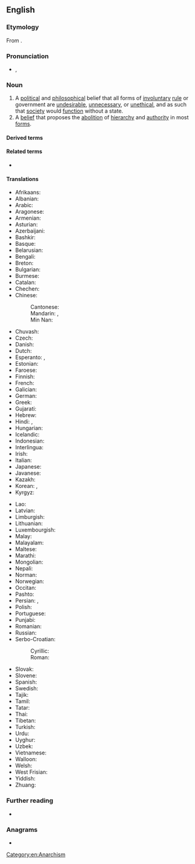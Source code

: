 ==English==
{{wikipedia}}
{{commons|Category:Anarchism}}
{{wikisource|Portal:Anarchism}}

===Etymology===
From {{suffix|en|anarchy|ism}}.

===Pronunciation===
* {{a|GenAm}} {{enPR|ʹănər'kĭzəm}}, {{IPA|en|/ˈænəɹˌkɪzəm/}}

===Noun===
{{en-noun|-|s}}

# A [[political]] and [[philosophical]] belief that all forms of [[involuntary]] [[rule]] or government are [[undesirable]], [[unnecessary]], or [[unethical]], and as such that [[society]] would [[function]] without a state.
# A [[belief]] that proposes the [[abolition]] of [[hierarchy]] and [[authority]] in most [[form]]s.

====Derived terms====
{{der2|en
|anarchist
|anarcho-
|anti-anarchism}}
{{der4|en|title=Names of anarchist schools containing the word "anarchism"
|capitalist anarchism|communist anarchism|crypto-anarchism|left-wing anarchism|naturist anarchism|private property anarchism
|black anarchism
|collectivist anarchism
|egoist anarchism
|existentialist anarchism
|green anarchism
|individualist anarchism
|insurrectionary anarchism
|left anarchism
|right anarchism
|national-anarchism
|philosophical anarchism
|post-anarchism
|postcolonial anarchism
|queer anarchism
|social anarchism
|synthesis anarchism
|veganarchism
|anarchism without adjectives
}}

====Related terms====
* {{l|en|anarchy}}

====Translations====
{{trans-top|belief that proposes the absence and abolition of government in all forms}}
* Afrikaans: {{t|af|anargisme}}
* Albanian: {{t+|sq|anarkizëm|m}}
* Arabic: {{t|ar|فَوْضَوِيَّة|f}}
* Aragonese: {{t|an|anarquismo|m}}
* Armenian: {{t+|hy|անարխիզմ}}
* Asturian: {{t|ast|anarquismu|m}}
* Azerbaijani: {{t|az|anarxizm}}
* Bashkir: {{t|ba|анархизм}}
* Basque: {{t+|eu|anarkismo}}
* Belarusian: {{t|be|анархізм|m}}
* Bengali: {{t|bn|নৈরাজ্যবাদ}}
* Breton: {{t|br|anveliouriezh}}
* Bulgarian: {{t+|bg|анархизъм|m}}
* Burmese: {{t|my|မင်းမဲ့ဝါဒီ}}
* Catalan: {{t+|ca|anarquisme|m}}
* Chechen: {{t|ce|анархизм}}
* Chinese:
*: Cantonese: {{t|yue|無政府主義|tr=mou4 zing3 fu2 zyu2 ji6}}
*: Mandarin: {{t+|cmn|無政府主義}}, {{t+|cmn|无政府主义|tr=wúzhèngfǔzhǔyì}}
*: Min Nan: {{t|nan|tr=hui-thóng-tī-chú-gī}}
* Chuvash: {{t|cv|анархизм}}
* Czech: {{t+|cs|anarchismus|m}}
* Danish: {{t|da|anarkisme|c}}
* Dutch: {{t+|nl|anarchisme|?}}
* Esperanto: {{t+|eo|anarĥiismo}}, {{t+|eo|anarkiismo}}
* Estonian: {{t+|et|anarhism}}
* Faroese: {{t|fo|anarkisma|f}}
* Finnish: {{t+|fi|anarkismi}}
* French: {{t+|fr|anarchisme|m}}
* Galician: {{t+|gl|anarquismo|m}}
* German: {{t+|de|Anarchismus|m}}
* Greek: {{t+|el|αναρχισμός|m}}
* Gujarati: {{t|gu|અશાસન}}
* Hebrew: {{t+|he|אנרכיזם|m|tr=anarkhizm}}
* Hindi: {{t+|hi|अराजकता|?}}, {{t|hi|अराजकतावाद}}
* Hungarian: {{t+|hu|anarchizmus}}
* Icelandic: {{t|is|stjórnleysisstefna|f}}
* Indonesian: {{t+|id|anarkisme}}
* Interlingua: {{t|ia|anarchismo}}
* Irish: {{t|ga|ainrialachas|m}}
* Italian: {{t+|it|anarchismo|m}}
* Japanese: {{t+|ja|無政府主義|tr=むせいふしゅぎ, museifu shugi}}
* Javanese: {{t|jv|anarkisme}}
* Kazakh: {{t|kk|анархизм}}
* Korean: {{t+|ko|아나키즘}}, {{t|ko|무정부주의}}
* Kyrgyz: {{t+|ky|анархизм}}
{{trans-mid}}
* Lao: {{t|lo|ອະນາທິປະໄຕ}}
* Latvian: {{t|lv|anarhisms|?}}
* Limburgish: {{t|li|anarchisme}}
* Lithuanian: {{t+|lt|anarchizmas|?}}
* Luxembourgish: {{t|lb|Anarchismus|m}}
* Malay: {{t|ms|anarkisme}}
* Malayalam: {{t|ml|അരാജകത്വവാദം}}
* Maltese: {{t|mt|anarkiżmu}}
* Marathi: {{t|mr|अराजकता}}
* Mongolian: {{t+|mn|анархизм}}
* Nepali: {{t|ne|अराजकतावाद}}
* Norman: {{t|nrf|anarchisme|m}}
* Norwegian: {{t|no|anarkisme|?}}
* Occitan: {{t+|oc|anarquisme|m}}
* Pashto: {{t+|ps|انارشيزم}}
* Persian: {{t|fa|دولت‌زدائی}}, {{t+|fa|آنارشیسم}}
* Polish: {{t+|pl|anarchizm|m}}
* Portuguese: {{t+|pt|anarquismo|m}}
* Punjabi: {{t+|pa|ਅਰਾਜਕਤਾਵਾਦ}}
* Romanian: {{t+|ro|anarhism|n}}
* Russian: {{t+|ru|анархи́зм|m}}
* Serbo-Croatian:
*: Cyrillic: {{t|sh|анархѝзам|m}}
*: Roman: {{t+|sh|anarhìzam|m}}
* Slovak: {{t|sk|anarchizmus|m}}
* Slovene: {{t+|sl|anarhizem|m}}
* Spanish: {{t+|es|anarquismo|m}}
* Swedish: {{t+|sv|anarkism|c}}
* Tajik: {{t|tg|беҳокимиятӣ}}
* Tamil: {{t+|ta|அரசின்மை}}
* Tatar: {{t|tt|анархизм}}
* Thai: {{t|th|ลัทธิอนาธิปไตย|tr=láttí ànaatíp-bpàdtai}}
* Tibetan: {{t|bo|གཞུང་མེད་ལམ་སྲོལ}}
* Turkish: {{t+|tr|anarşizm}}
* Urdu: {{t|ur|نراج}}
* Uyghur: {{t|ug|anarxizm}}
* Uzbek: {{t+|uz|anarxizm}}
* Vietnamese: {{t|vi|chủ nghĩa vô chính phủ}}
* Walloon: {{t+|wa|anårtchisse}}
* Welsh: {{t|cy|anarchiaeth}}
* West Frisian: {{t|fy|anargisme}}
* Yiddish: {{t|yi|אַנאַרכיזם|m}}
* Zhuang: {{t|za|fouzcwngfujcujyi}}
{{trans-bottom}}

===Further reading===
* {{R:Keywords|page=37}}

===Anagrams===
* {{anagrams|en|a=aachimnrs|chairmans}}

[[Category:en:Anarchism]]